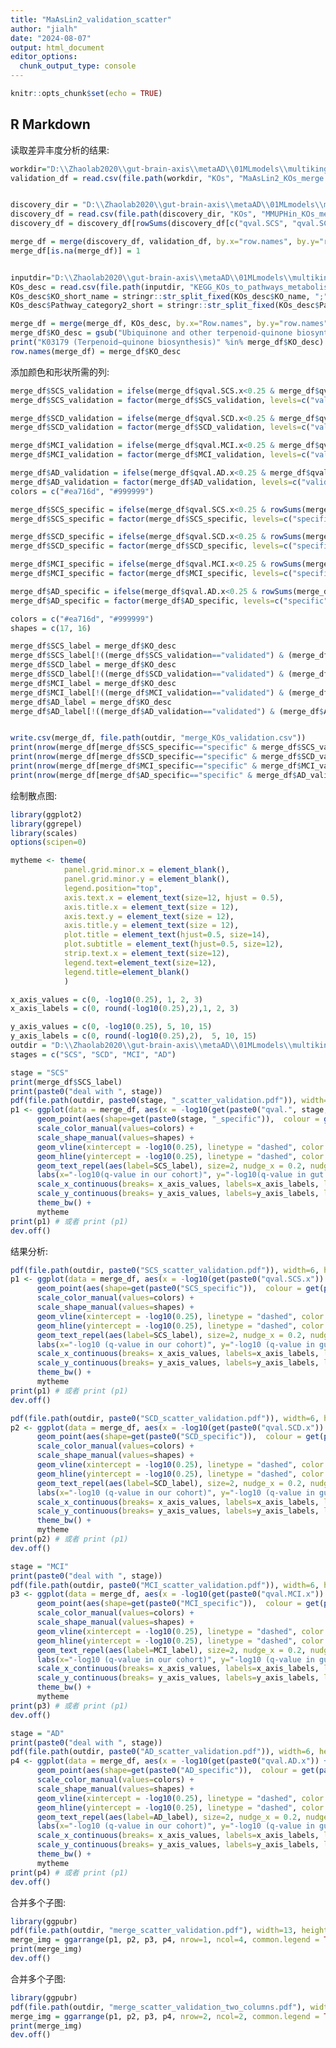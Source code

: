 ```yaml
---
title: "MaAsLin2_validation_scatter"
author: "jialh"
date: "2024-08-07"
output: html_document
editor_options: 
  chunk_output_type: console
---
```


```r
knitr::opts_chunk$set(echo = TRUE)
```

## R Markdown
读取差异丰度分析的结果:
```r
workdir="D:\\Zhaolab2020\\gut-brain-axis\\metaAD\\01MLmodels\\multikingdom\\03MaAsLin2_validation"
validation_df = read.csv(file.path(workdir, "KOs", "MaAsLin2_KOs_merge.csv"), header=1, row.names=1)


discovery_dir = "D:\\Zhaolab2020\\gut-brain-axis\\metaAD\\01MLmodels\\multikingdom\\03MMUPHin_diff"
discovery_df = read.csv(file.path(discovery_dir, "KOs", "MMUPHin_KOs_merge.csv"), header=1, row.names=1)
discovery_df = discovery_df[rowSums(discovery_df[c("qval.SCS", "qval.SCD", "qval.MCI", "qval.AD")]<0.25)>=1, ]

merge_df = merge(discovery_df, validation_df, by.x="row.names", by.y="row.names", all.x=TRUE)
merge_df[is.na(merge_df)] = 1


inputdir="D:\\Zhaolab2020\\gut-brain-axis\\metaAD\\01MLmodels\\multikingdom\\00profile" 
KOs_desc = read.csv(file.path(inputdir, "KEGG_KOs_to_pathways_metabolism.csv"), header=1, row.names=1)
KOs_desc$KO_short_name = stringr::str_split_fixed(KOs_desc$KO_name, ";", n=2)[,1]
KOs_desc$Pathway_category2_short = stringr::str_split_fixed(KOs_desc$Pathway_category2, " ", n=2)[,2]

merge_df = merge(merge_df, KOs_desc, by.x="Row.names", by.y="row.names")
merge_df$KO_desc = gsub("Ubiquinone and other terpenoid-quinone biosynthesis", "Terpenoid-quinone biosynthesis", merge_df$KO_desc)
print("K03179 (Terpenoid−quinone biosynthesis)" %in% merge_df$KO_desc)
row.names(merge_df) = merge_df$KO_desc
```

添加颜色和形状所需的列:
```r
merge_df$SCS_validation = ifelse(merge_df$qval.SCS.x<0.25 & merge_df$qval.SCS.y<0.25 & (merge_df$coef.SCS.x * merge_df$coef.SCS.y > 0), "validated", 'invalidated')
merge_df$SCS_validation = factor(merge_df$SCS_validation, levels=c("validated", 'invalidated'))

merge_df$SCD_validation = ifelse(merge_df$qval.SCD.x<0.25 & merge_df$qval.SCD.y<0.25 & (merge_df$coef.SCD.x * merge_df$coef.SCD.y > 0), "validated", 'invalidated')
merge_df$SCD_validation = factor(merge_df$SCD_validation, levels=c("validated", 'invalidated'))

merge_df$MCI_validation = ifelse(merge_df$qval.MCI.x<0.25 & merge_df$qval.MCI.y<0.25 & (merge_df$coef.MCI.x * merge_df$coef.MCI.y > 0), "validated", 'invalidated')
merge_df$MCI_validation = factor(merge_df$MCI_validation, levels=c("validated", 'invalidated'))

merge_df$AD_validation = ifelse(merge_df$qval.AD.x<0.25 & merge_df$qval.AD.y<0.25 & (merge_df$coef.AD.x * merge_df$coef.AD.y > 0), "validated", 'invalidated')
merge_df$AD_validation = factor(merge_df$AD_validation, levels=c("validated", 'invalidated'))
colors = c("#ea716d", "#999999")

merge_df$SCS_specific = ifelse(merge_df$qval.SCS.x<0.25 & rowSums(merge_df[, c("qval.SCD.x", "qval.MCI.x", "qval.AD.x")]<0.25)==0, "specific", 'non-specific')
merge_df$SCS_specific = factor(merge_df$SCS_specific, levels=c("specific", 'non-specific'))

merge_df$SCD_specific = ifelse(merge_df$qval.SCD.x<0.25 & rowSums(merge_df[, c("qval.SCS.x", "qval.MCI.x", "qval.AD.x")]<0.25)==0, "specific", 'non-specific')
merge_df$SCD_specific = factor(merge_df$SCD_specific, levels=c("specific", 'non-specific'))

merge_df$MCI_specific = ifelse(merge_df$qval.MCI.x<0.25 & rowSums(merge_df[, c("qval.SCS.x", "qval.SCD.x", "qval.AD.x")]<0.25)==0, "specific", 'non-specific')
merge_df$MCI_specific = factor(merge_df$MCI_specific, levels=c("specific", 'non-specific'))

merge_df$AD_specific = ifelse(merge_df$qval.AD.x<0.25 & rowSums(merge_df[, c("qval.SCS.x", "qval.SCD.x", "qval.MCI.x")]<0.25)==0, "specific", 'non-specific')
merge_df$AD_specific = factor(merge_df$AD_specific, levels=c("specific", 'non-specific'))

colors = c("#ea716d", "#999999")
shapes = c(17, 16)

merge_df$SCS_label = merge_df$KO_desc
merge_df$SCS_label[!((merge_df$SCS_validation=="validated") & (merge_df$SCS_specific=="specific") & (merge_df$qval.SCS.x< 0.10 | merge_df$qval.SCS.y<1e-10))] = ""
merge_df$SCD_label = merge_df$KO_desc
merge_df$SCD_label[!((merge_df$SCD_validation=="validated") & (merge_df$SCD_specific=="specific") & (merge_df$qval.SCD.x<0.25))] = ""
merge_df$MCI_label = merge_df$KO_desc
merge_df$MCI_label[!((merge_df$MCI_validation=="validated") & (merge_df$MCI_specific=="specific") & (merge_df$qval.MCI.x<0.10 | merge_df$qval.SCS.y<1e-10))] = ""
merge_df$AD_label = merge_df$KO_desc
merge_df$AD_label[!((merge_df$AD_validation=="validated") & (merge_df$AD_specific=="specific") & (merge_df$qval.AD.x<0.10))] = ""


write.csv(merge_df, file.path(outdir, "merge_KOs_validation.csv"))
print(nrow(merge_df[merge_df$SCS_specific=="specific" & merge_df$SCS_validation=="validated", ]))
print(nrow(merge_df[merge_df$SCD_specific=="specific" & merge_df$SCD_validation=="validated", ]))
print(nrow(merge_df[merge_df$MCI_specific=="specific" & merge_df$MCI_validation=="validated", ]))
print(nrow(merge_df[merge_df$AD_specific=="specific" & merge_df$AD_validation=="validated", ]))
```
绘制散点图:
```r
library(ggplot2)
library(ggrepel)
library(scales)
options(scipen=0)

mytheme <- theme(
            panel.grid.minor.x = element_blank(),
            panel.grid.minor.y = element_blank(), 
            legend.position="top", 
            axis.text.x = element_text(size=12, hjust = 0.5),
            axis.title.x = element_text(size = 12),
            axis.text.y = element_text(size = 12),
            axis.title.y = element_text(size = 12),
            plot.title = element_text(hjust=0.5, size=14),
            plot.subtitle = element_text(hjust=0.5, size=12),
            strip.text.x = element_text(size=12),
            legend.text=element_text(size=12),
            legend.title=element_blank()
            )

x_axis_values = c(0, -log10(0.25), 1, 2, 3)
x_axis_labels = c(0, round(-log10(0.25),2),1, 2, 3)

y_axis_values = c(0, -log10(0.25), 5, 10, 15)
y_axis_labels = c(0, round(-log10(0.25),2),  5, 10, 15)
outdir = "D:\\Zhaolab2020\\gut-brain-axis\\metaAD\\01MLmodels\\multikingdom\\03MaAsLin2_validation\\KOs"
stages = c("SCS", "SCD", "MCI", "AD")

stage = "SCS"
print(merge_df$SCS_label)
print(paste0("deal with ", stage))
pdf(file.path(outdir, paste0(stage, "_scatter_validation.pdf")), width=4, height=4)
p1 <- ggplot(data = merge_df, aes(x = -log10(get(paste0("qval.", stage, ".x")) + 1e-6), y = -log10(get(paste0("qval.", stage, ".y")) + 1e-15)))+  
      geom_point(aes(shape=get(paste0(stage, "_specific")),  colour = get(paste0(stage, "_validation"))), size=2) +
      scale_color_manual(values=colors) + 
      scale_shape_manual(values=shapes) + 
      geom_vline(xintercept = -log10(0.25), linetype = "dashed", color = "grey", linewidth=0.5) +
      geom_hline(yintercept = -log10(0.25), linetype = "dashed", color = "grey", linewidth=0.5) + 
      geom_text_repel(aes(label=SCS_label), size=2, nudge_x = 0.2, nudge_y = 0.2, max.overlaps=100) + 
      labs(x="-log10(q-value in our cohort)", y="-log10(q-value in gut simulator)", title=paste0(stage, "-associated KOs")) +
      scale_x_continuous(breaks= x_axis_values, labels=x_axis_labels, limits=c(-0.1, 4)) + 
      scale_y_continuous(breaks= y_axis_values, labels=y_axis_labels, limits=c(-0.1, 16)) +
      theme_bw() + 
      mytheme
print(p1) # 或者 print (p1)
dev.off()
```
结果分析:
```r
pdf(file.path(outdir, paste0("SCS_scatter_validation.pdf")), width=6, height=6)
p1 <- ggplot(data = merge_df, aes(x = -log10(get(paste0("qval.SCS.x")) + 1e-6), y = -log10(get(paste0("qval.SCS.y")) + 1e-15)))+  
      geom_point(aes(shape=get(paste0("SCS_specific")),  colour = get(paste0("SCS_validation"))), size=2) +
      scale_color_manual(values=colors) + 
      scale_shape_manual(values=shapes) + 
      geom_vline(xintercept = -log10(0.25), linetype = "dashed", color = "grey", linewidth=0.5) +
      geom_hline(yintercept = -log10(0.25), linetype = "dashed", color = "grey", linewidth=0.5) + 
      geom_text_repel(aes(label=SCS_label), size=2, nudge_x = 0.2, nudge_y = 0.2, max.overlaps=100) + 
      labs(x="-log10 (q-value in our cohort)", y="-log10 (q-value in gut simulator)", title=paste0("SCS-associated KOs")) +
      scale_x_continuous(breaks= x_axis_values, labels=x_axis_labels, limits=c(-0.1, 4)) + 
      scale_y_continuous(breaks= y_axis_values, labels=y_axis_labels, limits=c(-0.1, 16)) +
      theme_bw() + 
      mytheme
print(p1) # 或者 print (p1)
dev.off()
```


```r
pdf(file.path(outdir, paste0("SCD_scatter_validation.pdf")), width=6, height=6)
p2 <- ggplot(data = merge_df, aes(x = -log10(get(paste0("qval.SCD.x")) + 1e-6), y = -log10(get(paste0("qval.SCD.y")) + 1e-15)))+  
      geom_point(aes(shape=get(paste0("SCD_specific")),  colour = get(paste0("SCD_validation"))), size=2) +
      scale_color_manual(values=colors) + 
      scale_shape_manual(values=shapes) + 
      geom_vline(xintercept = -log10(0.25), linetype = "dashed", color = "grey", linewidth=0.5) +
      geom_hline(yintercept = -log10(0.25), linetype = "dashed", color = "grey", linewidth=0.5) + 
      geom_text_repel(aes(label=SCD_label), size=2, nudge_x = 0.2, nudge_y = 0.2, max.overlaps=100) + 
      labs(x="-log10 (q-value in our cohort)", y="-log10 (q-value in gut simulator)", title=paste0("SCD-associated KOs")) +
      scale_x_continuous(breaks= x_axis_values, labels=x_axis_labels, limits=c(-0.1, 4)) + 
      scale_y_continuous(breaks= y_axis_values, labels=y_axis_labels, limits=c(-0.1, 16)) +
      theme_bw() + 
      mytheme
print(p2) # 或者 print (p1)
dev.off()
```


```r
stage = "MCI"
print(paste0("deal with ", stage))
pdf(file.path(outdir, paste0("MCI_scatter_validation.pdf")), width=6, height=6)
p3 <- ggplot(data = merge_df, aes(x = -log10(get(paste0("qval.MCI.x")) + 1e-6), y = -log10(get(paste0("qval.MCI.y")) + 1e-15)))+  
      geom_point(aes(shape=get(paste0("MCI_specific")),  colour = get(paste0("MCI_validation"))), size=2) +
      scale_color_manual(values=colors) + 
      scale_shape_manual(values=shapes) + 
      geom_vline(xintercept = -log10(0.25), linetype = "dashed", color = "grey", linewidth=0.5) +
      geom_hline(yintercept = -log10(0.25), linetype = "dashed", color = "grey", linewidth=0.5) + 
      geom_text_repel(aes(label=MCI_label), size=2, nudge_x = 0.2, nudge_y = 0.2, max.overlaps=100) + 
      labs(x="-log10 (q-value in our cohort)", y="-log10 (q-value in gut simulator)", title=paste0("MCI-associated KOs")) +
      scale_x_continuous(breaks= x_axis_values, labels=x_axis_labels, limits=c(-0.1, 4)) + 
      scale_y_continuous(breaks= y_axis_values, labels=y_axis_labels, limits=c(-0.1, 16)) +
      theme_bw() + 
      mytheme
print(p3) # 或者 print (p1)
dev.off()
```


```r
stage = "AD"
print(paste0("deal with ", stage))
pdf(file.path(outdir, paste0("AD_scatter_validation.pdf")), width=6, height=6)
p4 <- ggplot(data = merge_df, aes(x = -log10(get(paste0("qval.AD.x")) + 1e-6), y = -log10(get(paste0("qval.AD.y")) + 1e-15)))+  
      geom_point(aes(shape=get(paste0("AD_specific")),  colour = get(paste0("AD_validation"))), size=2) +
      scale_color_manual(values=colors) + 
      scale_shape_manual(values=shapes) + 
      geom_vline(xintercept = -log10(0.25), linetype = "dashed", color = "grey", linewidth=0.5) +
      geom_hline(yintercept = -log10(0.25), linetype = "dashed", color = "grey", linewidth=0.5) + 
      geom_text_repel(aes(label=AD_label), size=2, nudge_x = 0.2, nudge_y = 0.2, max.overlaps=100) + 
      labs(x="-log10 (q-value in our cohort)", y="-log10 (q-value in gut simulator)", title=paste0("AD-associated KOs")) +
      scale_x_continuous(breaks= x_axis_values, labels=x_axis_labels, limits=c(-0.1, 4)) + 
      scale_y_continuous(breaks= y_axis_values, labels=y_axis_labels, limits=c(-0.1, 16)) +
      theme_bw() + 
      mytheme
print(p4) # 或者 print (p1)
dev.off()
```
合并多个子图:
```r
library(ggpubr)
pdf(file.path(outdir, "merge_scatter_validation.pdf"), width=13, height=4)
merge_img = ggarrange(p1, p2, p3, p4, nrow=1, ncol=4, common.legend = TRUE, labels=letters[1:4])
print(merge_img)
dev.off()
```
合并多个子图:
```r
library(ggpubr)
pdf(file.path(outdir, "merge_scatter_validation_two_columns.pdf"), width=8, height=8)
merge_img = ggarrange(p1, p2, p3, p4, nrow=2, ncol=2, common.legend = TRUE, labels=letters[1:4])
print(merge_img)
dev.off()
```

